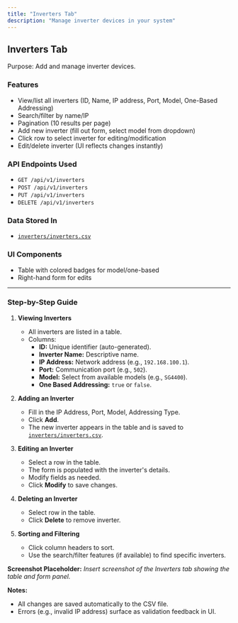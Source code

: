 ```yaml
---
title: "Inverters Tab"
description: "Manage inverter devices in your system"
---
```


## Inverters Tab

Purpose: Add and manage inverter devices.

### Features

- View/list all inverters (ID, Name, IP address, Port, Model, One-Based Addressing)
- Search/filter by name/IP
- Pagination (10 results per page)
- Add new inverter (fill out form, select model from dropdown)
- Click row to select inverter for editing/modification
- Edit/delete inverter (UI reflects changes instantly)

### API Endpoints Used

- `GET /api/v1/inverters`
- `POST /api/v1/inverters`
- `PUT /api/v1/inverters`
- `DELETE /api/v1/inverters`

### Data Stored In

- [`inverters/inverters.csv`](inverters/inverters.csv:1)

### UI Components

- Table with colored badges for model/one-based
- Right-hand form for edits

---

### Step-by-Step Guide

1. **Viewing Inverters**
   - All inverters are listed in a table.
   - Columns:
     - **ID:** Unique identifier (auto-generated).
     - **Inverter Name:** Descriptive name.
     - **IP Address:** Network address (e.g., `192.168.100.1`).
     - **Port:** Communication port (e.g., `502`).
     - **Model:** Select from available models (e.g., `SG4400`).
     - **One Based Addressing:** `true` or `false`.

2. **Adding an Inverter**
   - Fill in the IP Address, Port, Model, Addressing Type.
   - Click **Add**.
   - The new inverter appears in the table and is saved to [`inverters/inverters.csv`](inverters/inverters.csv:1).

3. **Editing an Inverter**
   - Select a row in the table.
   - The form is populated with the inverter's details.
   - Modify fields as needed.
   - Click **Modify** to save changes.

4. **Deleting an Inverter**
   - Select row in the table.
   - Click **Delete** to remove inverter.

5. **Sorting and Filtering**
   - Click column headers to sort.
   - Use the search/filter features (if available) to find specific inverters.

**Screenshot Placeholder:**
*Insert screenshot of the Inverters tab showing the table and form panel.*

**Notes:**
- All changes are saved automatically to the CSV file.
- Errors (e.g., invalid IP address) surface as validation feedback in UI.